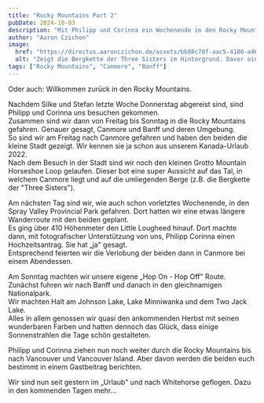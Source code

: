 ```yaml
---
title: "Rocky Mountains Part 2"
pubDate: 2024-10-03
description: "Mit Philipp und Corinna ein Wochenende in den Rocky Mountains."
author: "Aaron Czichon"
image:
  href: "https://directus.aaronczichon.de/assets/bb88c70f-aac5-4180-a462-c2fcda6b18b.jpgquality=70&width=1600"
  alt: "Zeigt die Bergkette der Three Sisters im Hintergrund. Davor ein paar gelbe Bäume."
tags: ["Rocky Mountains", "Canmore", "Banff"]
---
```



Oder auch: Willkommen zurück in den Rocky Mountains.   

Nachdem Silke und Stefan letzte Woche Donnerstag abgereist sind, sind Philipp und Corinna uns besuchen gekommen.   
Zusammen sind wir dann von Freitag bis Sonntag in die Rocky Mountains gefahren. Genauer gesagt, Canmore und Banff und deren Umgebung.   
So sind wir am Freitag nach Canmore gefahren und haben den beiden die kleine Stadt gezeigt. Wir kennen sie ja schon aus unserem Kanada-Urlaub 2022.    
Nach dem Besuch in der Stadt sind wir noch den kleinen Grotto Mountain Horseshoe Loop gelaufen. Dieser bot eine super Aussicht auf das Tal, in welchem Canmore liegt und auf die umliegenden Berge (z.B. die Bergkette der "Three Sisters").

<DirectusImage assetId="420ae2b6-e2f9-4c66-8155-3b4ac1030db9.jpg" />

Am nächsten Tag sind wir, wie auch schon vorletztes Wochenende, in den Spray Valley Provincial Park gefahren. Dort hatten wir eine etwas längere Wanderroute mit den beiden geplant.   
Es ging über 410 Höhenmeter den Little Lougheed hinauf. Dort machte dann, mit fotografischer Unterstützung von uns, Philipp Corinna einen Hochzeitsantrag. Sie hat „ja" gesagt.   
Entsprechend feierten wir die Verlobung der beiden dann in Canmore bei einem Abendessen.

Am Sonntag machten wir unsere eigene „Hop On - Hop Off" Route. Zunächst fuhren wir nach Banff und danach in den gleichnamigen Nationalpark.   
Wir machten Halt am Johnson Lake, Lake Minniwanka und dem Two Jack Lake.   
Alles in allem genossen wir quasi den ankommenden Herbst mit seinen wunderbaren Farben und hatten dennoch das Glück, dass einige Sonnenstrahlen die Tage schön gestalteten.   

<DirectusGallery folderName="42 Canmore and Banff" />

Philipp und Corinna ziehen nun noch weiter durch die Rocky Mountains bis nach Vancouver und Vancouver Island. Aber davon werden die beiden euch bestimmt in einem Gastbeitrag berichten.

Wir sind nun seit gestern im „Urlaub" und nach Whitehorse geflogen. Dazu in den kommenden Tagen mehr...

